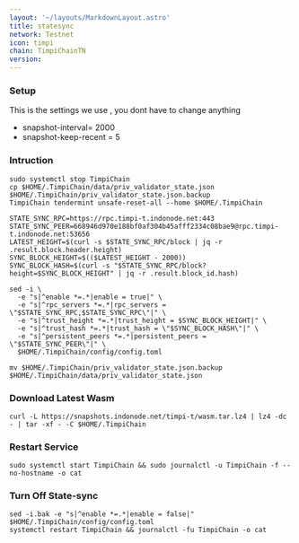 ```yaml
---
layout: '~/layouts/MarkdownLayout.astro'
title: statesync
network: Testnet
icon: timpi
chain: TimpiChainTN
version: 
---
```

### Setup
This is the settings we use , you dont have to change anything

- snapshot-interval= 2000
- snapshot-keep-recent = 5

### Intruction

```
sudo systemctl stop TimpiChain
cp $HOME/.TimpiChain/data/priv_validator_state.json $HOME/.TimpiChain/priv_validator_state.json.backup
TimpiChain tendermint unsafe-reset-all --home $HOME/.TimpiChain

STATE_SYNC_RPC=https://rpc.timpi-t.indonode.net:443
STATE_SYNC_PEER=668946d970e188bf0af304b45afff2334c08bae9@rpc.timpi-t.indonode.net:53656
LATEST_HEIGHT=$(curl -s $STATE_SYNC_RPC/block | jq -r .result.block.header.height)
SYNC_BLOCK_HEIGHT=$(($LATEST_HEIGHT - 2000))
SYNC_BLOCK_HASH=$(curl -s "$STATE_SYNC_RPC/block?height=$SYNC_BLOCK_HEIGHT" | jq -r .result.block_id.hash)

sed -i \
  -e "s|^enable *=.*|enable = true|" \
  -e "s|^rpc_servers *=.*|rpc_servers = \"$STATE_SYNC_RPC,$STATE_SYNC_RPC\"|" \
  -e "s|^trust_height *=.*|trust_height = $SYNC_BLOCK_HEIGHT|" \
  -e "s|^trust_hash *=.*|trust_hash = \"$SYNC_BLOCK_HASH\"|" \
  -e "s|^persistent_peers *=.*|persistent_peers = \"$STATE_SYNC_PEER\"|" \
  $HOME/.TimpiChain/config/config.toml

mv $HOME/.TimpiChain/priv_validator_state.json.backup $HOME/.TimpiChain/data/priv_validator_state.json
```

### Download Latest Wasm
```
curl -L https://snapshots.indonode.net/timpi-t/wasm.tar.lz4 | lz4 -dc - | tar -xf - -C $HOME/.TimpiChain
```

### Restart Service
```
sudo systemctl start TimpiChain && sudo journalctl -u TimpiChain -f --no-hostname -o cat
```

### Turn Off State-sync
```
sed -i.bak -e "s|^enable *=.*|enable = false|" $HOME/.TimpiChain/config/config.toml
systemctl restart TimpiChain && journalctl -fu TimpiChain -o cat
```
